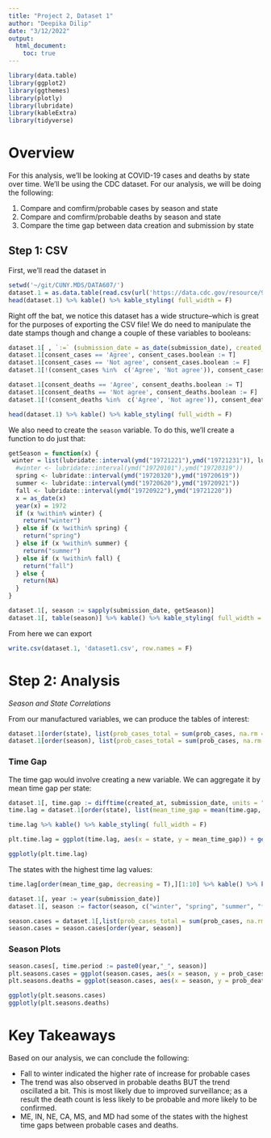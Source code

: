 ```yaml
---
title: "Project 2, Dataset 1"
author: "Deepika Dilip"
date: "3/12/2022"
output:
  html_document:
    toc: true
---
```


```r
library(data.table)
library(ggplot2)
library(ggthemes)
library(plotly)
library(lubridate)
library(kableExtra)
library(tidyverse)
```


# Overview

For this analysis, we'll be looking at COVID-19 cases and deaths by state over time. We'll be using the CDC dataset. For our analysis, we will be doing the following:

1. Compare and comfirm/probable cases by season and state
2. Compare and comfirm/probable deaths by season and state
3. Compare the time gap between data creation and submission by state

## Step 1: CSV
First, we'll read the dataset in
```r
setwd('~/git/CUNY.MDS/DATA607/')
dataset.1 = as.data.table(read.csv(url('https://data.cdc.gov/resource/9mfq-cb36.csv')))
head(dataset.1) %>% kable() %>% kable_styling( full_width = F)
```

Right off the bat, we notice this dataset has a wide structure--which is great for the purposes of exporting the CSV file! We do need to manipulate the date stamps though and change a couple of these variables to booleans:

```r
dataset.1[ , `:=` (submission_date = as_date(submission_date), created_at = as_date(created_at))]
dataset.1[consent_cases == 'Agree', consent_cases.boolean := T]
dataset.1[consent_cases == 'Not agree', consent_cases.boolean := F]
dataset.1[!(consent_cases %in%  c('Agree', 'Not agree')), consent_cases.boolean := NA]

dataset.1[consent_deaths == 'Agree', consent_deaths.boolean := T]
dataset.1[consent_deaths == 'Not agree', consent_deaths.boolean := F]
dataset.1[!(consent_deaths %in%  c('Agree', 'Not agree')), consent_deaths.boolean := NA]

head(dataset.1) %>% kable() %>% kable_styling( full_width = F)

```


We also need to create the `season` variable. To do this, we'll create a function to do just that:

```r

getSeason = function(x) {
 winter = list(lubridate::interval(ymd("19721221"),ymd("19721231")), lubridate::interval(ymd("19720101"),ymd("19720319")))
  #winter <- lubridate::interval(ymd("19720101"),ymd("19720319"))
  spring <- lubridate::interval(ymd("19720320"),ymd("19720619"))
  summer <- lubridate::interval(ymd("19720620"),ymd("19720921"))
  fall <- lubridate::interval(ymd("19720922"),ymd("19721220"))
  x = as_date(x)
  year(x) = 1972
  if (x %within% winter) {
    return("winter")
  } else if (x %within% spring) {
    return("spring")
  } else if (x %within% summer) {
    return("summer")
  } else if (x %within% fall) {
    return("fall")
  } else {
    return(NA)
  }
}

dataset.1[, season := sapply(submission_date, getSeason)]
dataset.1[, table(season)] %>% kable() %>% kable_styling( full_width = F)

```


From here we can export
```r
write.csv(dataset.1, 'dataset1.csv', row.names = F)
```

# Step 2: Analysis

*Season and State Correlations*

From our manufactured variables, we can produce the tables of interest:
```r
dataset.1[order(state), list(prob_cases_total = sum(prob_cases, na.rm = T), prob_deaths_total = sum(prob_death, na.rm = T)), by = "state"]%>% kable() %>% kable_styling( full_width = F)
dataset.1[order(season), list(prob_cases_total = sum(prob_cases, na.rm = T), prob_deaths_total = sum(prob_death, na.rm = T)), by = "season"] %>% kable() %>% kable_styling( full_width = F)
```

### Time Gap

The time gap would involve creating a new variable. We can aggregate it by mean time gap per state:

```r
dataset.1[, time.gap := difftime(created_at, submission_date, units = "days")]
time.lag = dataset.1[order(state), list(mean_time_gap = mean(time.gap, na.rm = T)), by = "state"]  

time.lag %>% kable() %>% kable_styling( full_width = F)

plt.time.lag = ggplot(time.lag, aes(x = state, y = mean_time_gap)) + geom_bar(fill = 'lightpink', stat = "identity") + theme_minimal()  + labs(x = "State", y = "Mean Time Gap", title = "Time Gap per State") + theme(axis.text.x =  element_text(angle = 90, vjust = 0.5, hjust=1))

ggplotly(plt.time.lag)
```

The states with the highest time lag values:
```r
time.lag[order(mean_time_gap, decreasing = T),][1:10] %>% kable() %>% kable_styling( full_width = F)
```

```r
dataset.1[, year := year(submission_date)]
dataset.1[, season := factor(season, c("winter", "spring", "summer", "fall"))]

season.cases = dataset.1[,list(prob_cases_total = sum(prob_cases, na.rm = T), prob_deaths_total = sum(prob_death, na.rm = T)), by = c("year", "season")]
season.cases = season.cases[order(year, season)]
```

### Season Plots

```r
season.cases[, time.period := paste0(year,"_", season)]
plt.seasons.cases = ggplot(season.cases, aes(x = season, y = prob_cases_total)) + geom_bar(fill = 'darkblue', stat = "identity") + theme_minimal()  + labs(x = "Season/Year", y = "Probable Cases (Total)", title = "Probable Cases per Season/Year") + theme(axis.text.x =  element_text(angle = 90, vjust = 0.5, hjust=1)) + facet_wrap(~year)
plt.seasons.deaths = ggplot(season.cases, aes(x = season, y = prob_deaths_total)) + geom_bar(fill = 'seagreen', stat = "identity") + theme_minimal()  + labs(x = "Season/Year", y = "Probable Deaths (Total)", title = "Probable Deaths per Season/Year") + theme(axis.text.x =  element_text(angle = 90, vjust = 0.5, hjust=1)) + facet_wrap(~year)

ggplotly(plt.seasons.cases)
ggplotly(plt.seasons.deaths)

```


# Key Takeaways

Based on our analysis, we can conclude the following:

* Fall to winter indicated the higher rate of increase for probable cases
* The trend was also observed in probable deaths BUT the trend oscillated a bit. This is most likely due to improved surveillance; as a result the death count is less likely to be probable and more likely to be confirmed.
* ME, IN, NE, CA, MS, and MD had some of the states with the highest time gaps between probable cases and deaths.
